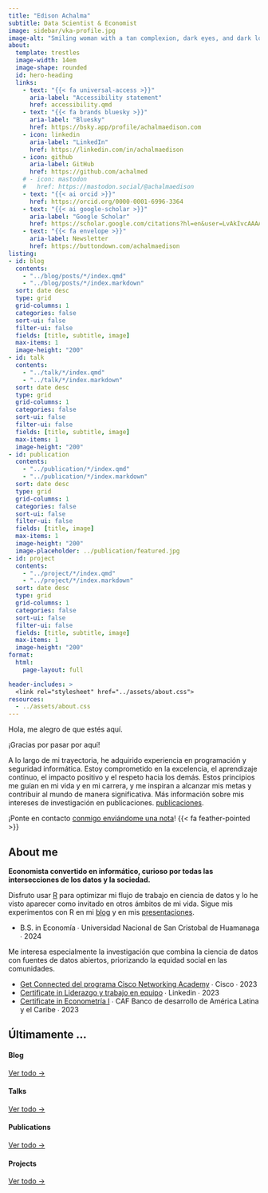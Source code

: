 ```yaml
---
title: "Edison Achalma"
subtitle: Data Scientist & Economist
image: sidebar/vka-profile.jpg
image-alt: "Smiling woman with a tan complexion, dark eyes, and dark long wavy hair styled to one side"
about:
  template: trestles
  image-width: 14em
  image-shape: rounded
  id: hero-heading
  links:
    - text: "{{< fa universal-access >}}"
      aria-label: "Accessibility statement"
      href: accessibility.qmd
    - text: "{{< fa brands bluesky >}}"
      aria-label: "Bluesky"
      href: https://bsky.app/profile/achalmaedison.com
    - icon: linkedin
      aria-label: "LinkedIn"
      href: https://linkedin.com/in/achalmaedison
    - icon: github
      aria-label: GitHub
      href: https://github.com/achalmed
    # - icon: mastodon
    #   href: https://mastodon.social/@achalmaedison
    - text: "{{< ai orcid >}}"
      href: https://orcid.org/0000-0001-6996-3364
    - text: "{{< ai google-scholar >}}"
      aria-label: "Google Scholar"
      href: https://scholar.google.com/citations?hl=en&user=LvAkIvcAAAAJ
    - text: "{{< fa envelope >}}"
      aria-label: Newsletter
      href: https://buttondown.com/achalmaedison
listing: 
- id: blog
  contents: 
    - "../blog/posts/*/index.qmd"
    - "../blog/posts/*/index.markdown"
  sort: date desc
  type: grid
  grid-columns: 1
  categories: false
  sort-ui: false
  filter-ui: false
  fields: [title, subtitle, image]
  max-items: 1
  image-height: "200"
- id: talk
  contents: 
    - "../talk/*/index.qmd"
    - "../talk/*/index.markdown"
  sort: date desc
  type: grid
  grid-columns: 1
  categories: false
  sort-ui: false
  filter-ui: false
  fields: [title, subtitle, image]
  max-items: 1
  image-height: "200"
- id: publication
  contents: 
    - "../publication/*/index.qmd"
    - "../publication/*/index.markdown"
  sort: date desc
  type: grid
  grid-columns: 1
  categories: false
  sort-ui: false
  filter-ui: false
  fields: [title, image]
  max-items: 1
  image-height: "200"
  image-placeholder: ../publication/featured.jpg
- id: project
  contents: 
    - "../project/*/index.qmd"
    - "../project/*/index.markdown"
  sort: date desc
  type: grid
  grid-columns: 1
  categories: false
  sort-ui: false
  filter-ui: false
  fields: [title, subtitle, image]
  max-items: 1
  image-height: "200"
format: 
  html: 
    page-layout: full

header-includes: >
  <link rel="stylesheet" href="../assets/about.css">
resources:
  - ../assets/about.css
---
```


::: {#hero-heading}
<div class="h1">Hola, me alegro de que estés aquí.</div>

¡Gracias por pasar por aquí!

A lo largo de mi trayectoria, he adquirido experiencia en programación y seguridad informática. Estoy comprometido en la excelencia, el aprendizaje continuo, el impacto positivo y el respeto hacia los demás. Estos principios me guían en mi vida y en mi carrera, y me inspiran a alcanzar mis metas y contribuir al mundo de manera significativa. Más información sobre mis intereses de investigación en publicaciones. [publicaciones](/publication).

¡Ponte en contacto [conmigo enviándome una nota](/contact.qmd)! {{< fa feather-pointed >}}

:::

## About me

::: {.grid}

::: {.g-col-6 #about-me-1}

**Economista convertido en informático, curioso por todas las intersecciones de los datos y la sociedad.**

Disfruto usar [R](https://www.r-project.org/about.html) para optimizar mi flujo de trabajo en ciencia de datos y lo he visto aparecer como invitado en otros ámbitos de mi vida. Sigue mis experimentos con R en mi [blog](/blog) y en mis [presentaciones](/talk).

<ul class="fa-ul">
    <li><span class="fa-li"><i class="fa-solid fa-graduation-cap"></i></span>B.S. in Economía ∙ Universidad Nacional de San Cristobal de Huamanaga ∙ 2024</li>
</ul>

:::

::: {.g-col-6 #about-me-2}

Me interesa especialmente la investigación que combina la ciencia de datos con fuentes de datos abiertos, priorizando la equidad social en las comunidades.

<ul class="fa-ul">
   <li><span class="fa-li"><i class="fa-solid fa-certificate"></i></span><a href="https://www.linkedin.com/in/achalmaedison/details/certifications/1635550023508/single-media-viewer/?profileId=ACoAAB73yjUBKj0yy7RA10UHdDh1C9D96CfMrgY">Get Connected del programa Cisco Networking Academy</a> ∙ Cisco ∙ 2023</li>
   <li><span class="fa-li"><i class="fa-solid fa-certificate"></i></span><a href="https://www.linkedin.com/learning/certificates/8da78b1fa489ab7f6755f5104979873d3f5f8923c98500cd2b19327ebb4538ea">Certificate in Liderazgo y trabajo en equipo</a> ∙ Linkedin ∙ 2023</li>
   <li><span class="fa-li"><i class="fa-solid fa-certificate"></i></span><a href="https://capacitaciones-ea.caf.com/certificate/d8785cf2d650ce379efd87b6ef84a">Certificate in Econometría I</a> ∙ CAF Banco de desarrollo de América Latina y el Caribe ∙ 2023</li>
</ul>

:::

:::
<!-- end grid -->

## Últimamente  ...

:::: {.grid}

::: {.g-col-3}
#### Blog
::: {#blog}
:::
[Ver todo &rarr;](../blog){.about-links .subtitle}
:::

::: {.g-col-3}
#### Talks
::: {#talk}
:::
[Ver todo &rarr;](../talk){.about-links .subtitle}
:::

::: {.g-col-3}
#### Publications
::: {#publication}
:::
[Ver todo &rarr;](../publication){.about-links .subtitle}
:::

::: {.g-col-3}
#### Projects
::: {#project}
:::
[Ver todo &rarr;](../project){.about-links .subtitle}
:::

::::
